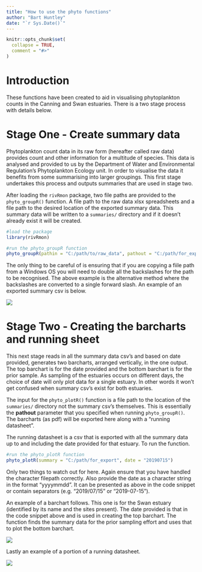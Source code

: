 ```yaml
---
title: "How to use the phyto functions"
author: "Bart Huntley"
date: "`r Sys.Date()`"
---
```


```r
knitr::opts_chunk$set(
  collapse = TRUE,
  comment = "#>"
)
```

# Introduction
These functions have been created to aid in visualising phytoplankton counts in 
the Canning and Swan estuaries. There is a two stage process with details below.

# Stage One - Create summary data
Phytoplankton count data in its raw form (hereafter called raw data) provides 
count and other information for a multitude of species. This data is analysed 
and provided to us by the Department of Water and Environmental Regulation's 
Phytoplankton Ecology unit. In order to visualise the data it benefits from some 
summarising into larger groupings. This first stage undertakes this process and 
outputs summaries that are used in stage two.

After loading the `rivRmon` package, two file paths are provided to the 
`phyto_groupR()` function. A file path to the raw data xlsx spreadsheets and a 
file path to the desired location of the exported summary data. This summary 
data will be written to a `summaries/` directory and if it doesn't already exist 
it will be created.
```r
#load the package
library(rivRmon)

#run the phyto_groupR function
phyto_groupR(pathin = "C:/path/to/raw_data", pathout = "C:/path/for_export")
```

The only thing to be careful of is ensuring that if you are copying a fiile path 
from a Windows OS you will need to double all the backslashes for the path to be 
recognised. The above example is the alternative method where the backslashes 
are converted to a single forward slash. An example of an exported summary csv 
is below.

![](plots/summary.PNG)

# Stage Two - Creating the barcharts and running sheet
This next stage reads in all the summary data csv's and based on date provided, 
generates two barcharts, arranged vertically, in the one output. The top 
barchart is for the date provided and the bottom barchart is for the prior sample. 
As sampling of the estuaries occurs on different days, the choice of date will 
only plot data for a single estuary. In other words it won't get confused when 
summary csv's exist for both estuaries.

The input for the `phyto_plotR()` function is a file path to the location of the 
`summaries/` directory not the summary csv's themselves. This is essentially the 
**pathout** parameter that you specified when running `phyto_groupR()`. The 
barcharts (as pdf) will be exported here along with a "running datasheet".

The running datasheet is a csv that is exported with all the summary data up to 
and including the date provided for that estuary. To run the function.
```r
#run the phyto_plotR function
phyto_plotR(summary = "C:/path/for_export", date = "20190715")
```

Only two things to watch out for here. Again ensure that you have handled the 
character filepath correctly. Also provide the date as a character string in the 
format "yyyymmdd". It can be presented as above in the code snippet or contain 
separators (e.g. "2019/07/15" or "2019-07-15").

An example of a barchart follows. This one is for the Swan estuary (identified 
by its name and the sites present). The date provided is that in the code 
snippet above and is used in creating the top barchart. The function finds the 
summary data for the prior sampling effort and uses that to plot the bottom 
barchart.

![](plots/phyto.PNG)

Lastly an example of a portion of a running datasheet. 

![](plots/run.PNG)
